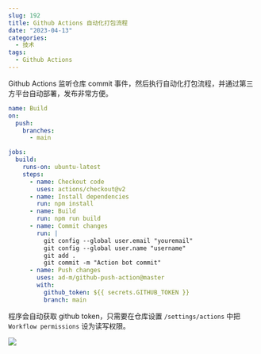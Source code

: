 ```yaml
---
slug: 192
title: Github Actions 自动化打包流程
date: "2023-04-13"
categories: 
  - 技术
tags: 
  - Github Actions
---
```


Github Actions 监听仓库 commit 事件，然后执行自动化打包流程，并通过第三方平台自动部署，发布非常方便。

```yml
name: Build
on:
  push:
    branches:
      - main

jobs:
  build:
    runs-on: ubuntu-latest
    steps:
      - name: Checkout code
        uses: actions/checkout@v2
      - name: Install dependencies
        run: npm install
      - name: Build
        run: npm run build
      - name: Commit changes
        run: |
          git config --global user.email "youremail"
          git config --global user.name "username"
          git add .
          git commit -m "Action bot commit"
      - name: Push changes
        uses: ad-m/github-push-action@master
        with:
          github_token: ${{ secrets.GITHUB_TOKEN }}
          branch: main
```

程序会自动获取 github token，只需要在仓库设置 `/settings/actions` 中把 `Workflow permissions` 设为读写权限。

![](https://imgurl.zburu.com/images/2023/04/13/6437a8b1404b2.webp)
